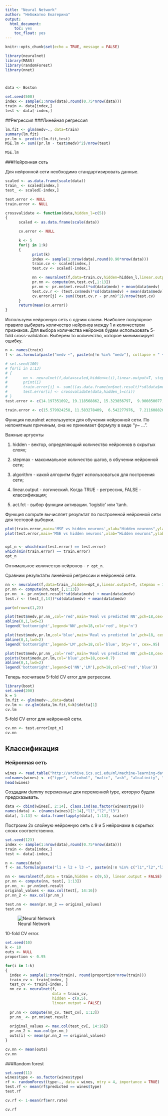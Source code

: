 ```yaml
---
title: "Neural Network"
author: "Небожатко Екатерина"
output: 
  html_document:
    toc: yes
    toc_float: yes
---
```


```r
knitr::opts_chunk$set(echo = TRUE, message = FALSE)
```

```r
library(neuralnet)
library(MASS)
library(randomForest)
library(nnet)



data <- Boston

set.seed(500)
index <- sample(1:nrow(data),round(0.75*nrow(data)))
train <- data[index,]
test <- data[-index,]
```

##Регрессия
###Линейная регрессия
```r
lm.fit <- glm(medv~., data=train)
summary(lm.fit)
pr.lm <- predict(lm.fit,test)
MSE.lm <- sum((pr.lm - test$medv)^2)/nrow(test)

MSE.lm
```

###Нейронная сеть


Для нейронной сети необходимо стандартизировать данные. 

```r
scaled <- as.data.frame(scale(data))
train_ <- scaled[index,]
test_ <- scaled[-index,]

test.error <- NULL
train.error <- NULL
```


```r
crossvalidate <- function(data,hidden_l=c(5))
{
      scaled <- as.data.frame(scale(data))

      cv.error <- NULL

      k <- 5
      for(j in 1:k)
      {
            print(k)
            index <- sample(1:nrow(data),round(0.90*nrow(data)))
            train.cv <- scaled[index,]
            test.cv <- scaled[-index,]

            nn <- neuralnet(f,data=train.cv,hidden=hidden_l,linear.output=T, stepmax = 10^6)
            pr.nn <- compute(nn,test.cv[,1:13])
            pr.nn <- pr.nn$net.result*sd(data$medv) + mean(data$medv)
            test.cv.r <- (test.cv$medv)*sd(data$medv) + mean(data$medv)
            cv.error[j] <- sum((test.cv.r - pr.nn)^2)/nrow(test.cv)
      }
      return(mean(cv.error))
}
```

Используем нейронную сеть с одним слоем. Наиболее популярное правило выбирать количество нейронов между 1 и количеством признаков. Для выбора количества нейронов будем использовать 5-fold cross-validation. Выберем то количество, которое минимизирует ошибку. 

```r
n <- names(train)
f <- as.formula(paste("medv ~", paste(n[!n %in% "medv"], collapse = " + ")))

# set.seed(100)
# for(i in 1:13)
# {
#       nn <- neuralnet(f,data=scaled,hidden=c(i),linear.output=T, stepmax = 10^6)
#       print(i)
#       train.error[i] <- sum(((as.data.frame(nn$net.result)*sd(data$medv) + mean(data$medv))  - (scaled$medv*sd(data$medv) + mean(data$medv)))^2)/nrow(scaled)
#       test.error[i] <- crossvalidate(data,hidden_l=c(i))
# }
test.error <- c(14.197351092, 19.118568862, 15.323856797,  9.900850077, 13.013030110, 10.294646035, 18.273162987, 14.455016860, 17.336128854,16.800375573, 18.927995691, 12.791386809, 19.295322392)

train.error <- c(15.579924258, 11.583278409,  6.542277976,  7.211608826,  5.299934423 , 5.344445163,  3.685781822,  4.148210662,  3.280870741,2.679354351,  2.202861799,  2.153608806 , 1.886667069)
```

Функция neuralnet используется для обучения нейронной сети. По непонятным причиным, она не принимает формулу в виде "y~ ...". 

Важные аргуенты

1. hidden - вектор, определяющий количество нейроннов в скрытых слоях;

2. stepmax - максимальное количество шагов, в обучении нейронной сети;

3. algorithm - какой алгоритм будет использоваться для построения сети;

4. linear.output - логический. Когда TRUE - регрессия, FALSE - классификация;

5. act.fct - выбор функции активации.  ’logistic’ или ’tanh.

Функция compute вычисляет результат по построенной нейронной сети для тестовой выборки.

```r
plot(train.error,main='MSE vs hidden neurons',xlab="Hidden neurons",ylab='Train error MSE',type='l',col='red',lwd=2)
plot(test.error,main='MSE vs hidden neurons',xlab="Hidden neurons",ylab='Test error MSE',type='l',col='blue',lwd=2)


opt_n <- which(min(test.error) == test.error)
which(min(train.error) == train.error)
opt_n
```

Оптимальное количество нейронов - `r opt_n`.

Сравним результаты линейной регрессии и нейронной сети. 

```r
nn <- neuralnet(f,data=train_,hidden=opt_n,linear.output=T, stepmax = 10^6)
pr.nn <- compute(nn,test_[,1:13])
pr.nn_ <- pr.nn$net.result*sd(data$medv) + mean(data$medv)
test.r <- (test_[,14])*sd(data$medv) + mean(data$medv)

par(mfrow=c(1,2))

plot(test$medv,pr.nn_,col='red',main='Real vs predicted NN',pch=18,cex=0.7)
abline(0,1,lwd=2)
legend('bottomright',legend='NN',pch=18,col='red', bty='n')

plot(test$medv,pr.lm,col='blue',main='Real vs predicted lm',pch=18, cex=0.7)
abline(0,1,lwd=2)
legend('bottomright',legend='LM',pch=18,col='blue', bty='n', cex=.95)

plot(test$medv,pr.nn_,col='red',main='Real vs predicted NN',pch=18,cex=0.7)
points(test$medv,pr.lm,col='blue',pch=18,cex=0.7)
abline(0,1,lwd=2)
legend('bottomright',legend=c('NN','LM'),pch=18,col=c('red','blue'))
```

Теперь посчитаем 5-fold CV error для регрессии.

```r
library(boot)
set.seed(200)
k = 5
lm.fit <- glm(medv~.,data=data)
cv.lm <- cv.glm(data,lm.fit,K=k)$delta[1]
cv.lm
```

5-fold CV error для нейронной сети.

```r
cv.nn <- test.error[opt_n]
cv.nn
```



## Классификация
### Нейронная сеть
```r
wines <- read.table("http://archive.ics.uci.edu/ml/machine-learning-databases/wine/wine.data", sep = ",")
colnames(wines) <- c("type", "alcohol", "malic", "ash", "alcalinity", "magnesium", "phenols", "flavanoids", "nonflavanoids","proanthocyanins", "color", "hue", "dilution", "proline")
head(wines)
```

Создадим dummy переменные для переменной type, которую будем предсказывать.

```r
data <- cbind(wines[, 2:14], class.ind(as.factor(wines$type)))
names(data) <- c(names(wines)[2:14],"l1","l2","l3")
data[, 1:13] <- data.frame(lapply(data[, 1:13], scale))
```

Построим 2х слойную нейронную сеть с 9 и 5 нейронами в скрытых слоях соответственно.

```r
set.seed(123)
index <- sample(1:nrow(data),round(0.75*nrow(data)))
train <- data[index,]
test <- data[-index,]

n <- names(data)
f <- as.formula(paste("l1 + l2 + l3 ~", paste(n[!n %in% c("l1","l2","l3")], collapse = " + ")))

nn <- neuralnet(f,data = train,hidden = c(9,5), linear.output = FALSE)
pr.nn <- compute(nn, test[, 1:13])
pr.nn_ <- pr.nn$net.result
original_values <- max.col(test[, 14:16])
pr.nn_2 <- max.col(pr.nn_)

test.nn <- mean(pr.nn_2 == original_values)
test.nn
```

![Neural Network](/media/ekaterina/Data/Study/Magistracy/11 term/ML/NN.png)

10-fold CV error.

```r
set.seed(10)
k <- 10
outs <- NULL
proportion <- 0.95

for(i in 1:k)
{
  index <- sample(1:nrow(train), round(proportion*nrow(train)))
  train_cv <- train[index, ]
  test_cv <- train[-index, ]
  nn_cv <- neuralnet(f,
                     data = train_cv,
                     hidden = c(9,5),
                     linear.output = FALSE)
  
  pr.nn <- compute(nn_cv, test_cv[, 1:13])
  pr.nn_ <- pr.nn$net.result
  
  original_values <- max.col(test_cv[, 14:16])
  pr.nn_2 <- max.col(pr.nn_)
  outs[i] <- mean(pr.nn_2 == original_values)
}

cv.nn <- mean(outs)
cv.nn
```


###Random forest

```r
set.seed(11)
wines$type <- as.factor(wines$type)
rf <- randomForest(type~., data = wines, mtry = 4, importance = TRUE)
test.rf <- mean(rf$predicted == wines$type)
test.rf

cv.rf <- 1-mean(rf$err.rate)

cv.rf
```

